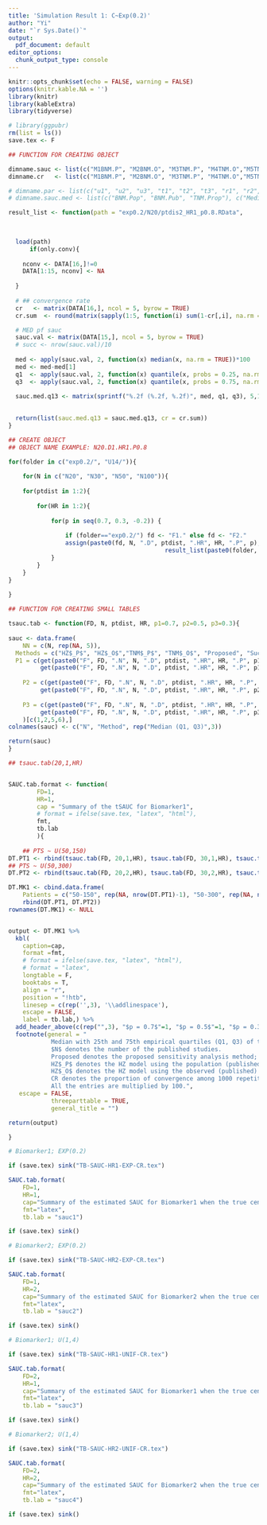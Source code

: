 ```yaml
---
title: 'Simulation Result 1: C~Exp(0.2)'
author: "Yi"
date: "`r Sys.Date()`"
output:
  pdf_document: default
editor_options:
  chunk_output_type: console
---
```


```r
knitr::opts_chunk$set(echo = FALSE, warning = FALSE)
options(knitr.kable.NA = '')
library(knitr)
library(kableExtra)
library(tidyverse)

# library(ggpubr)
rm(list = ls())
save.tex <- F
```



```r

## FUNCTION FOR CREATING OBJECT

dimname.sauc <- list(c("M1BNM.P", "M2BNM.O", "M3TNM.P", "M4TNM.O","M5TNM.Prop"), "SAUC")
dimname.cr   <- list(c("M1BNM.P", "M2BNM.O", "M3TNM.P", "M4TNM.O","M5TNM.Prop"), "CR")

# dimname.par <- list(c("u1", "u2", "u3", "t1", "t2", "t3", "r1", "r2", "r3", "b"), c("BNM.Pop", "BNM.Pub", "TNM.Prop"))
# dimname.sauc.med <- list(c("BNM.Pop", "BNM.Pub", "TNM.Prop"), c("Median (Q1, Q3)"))

result_list <- function(path = "exp0.2/N20/ptdis2_HR1_p0.8.RData", 
																								dnm.cr = dimname.cr, dnm.sauc = dimname.sauc,
																								only.conv=TRUE){ 

  load(path)
	  if(only.conv){
    
    nconv <- DATA[16,]!=0
    DATA[1:15, nconv] <- NA
    
  }
  
  # ## convergence rate
  cr   <- matrix(DATA[16,], ncol = 5, byrow = TRUE)
  cr.sum  <- round(matrix(sapply(1:5, function(i) sum(1-cr[,i], na.rm = TRUE)),5,1, dimnames = dnm.cr)[5]/10,2)

  # MED pf sauc
  sauc.val <- matrix(DATA[15,], ncol = 5, byrow = TRUE)
  # succ <- nrow(sauc.val)/10
  
  med <- apply(sauc.val, 2, function(x) median(x, na.rm = TRUE))*100
  med <- med-med[1]
  q1  <- apply(sauc.val, 2, function(x) quantile(x, probs = 0.25, na.rm = TRUE))*100
  q3  <- apply(sauc.val, 2, function(x) quantile(x, probs = 0.75, na.rm = TRUE))*100
  
  sauc.med.q13 <- matrix(sprintf("%.2f (%.2f, %.2f)", med, q1, q3), 5,1, dimnames = dnm.sauc)

  
  return(list(sauc.med.q13 = sauc.med.q13, cr = cr.sum))
}
```


```r

## CREATE OBJECT
## OBJECT NAME EXAMPLE: N20.D1.HR1.P0.8

for(folder in c("exp0.2/", "U14/")){
	
	for(N in c("N20", "N30", "N50", "N100")){
	
	for(ptdist in 1:2){
		
		for(HR in 1:2){
			
			for(p in seq(0.7, 0.3, -0.2)) {
				
				if (folder=="exp0.2/") fd <- "F1." else fd <- "F2."
				assign(paste0(fd, N, ".D", ptdist, ".HR", HR, ".P", p), 
											result_list(paste0(folder, N, "/ptdis", ptdist, "_HR", HR, "_p", p, ".RData")) )
			}
		}
	}
}
	
}

```



```r

## FUNCTION FOR CREATING SMALL TABLES

tsauc.tab <- function(FD, N, ptdist, HR, p1=0.7, p2=0.5, p3=0.3){
	
sauc <- data.frame(
	NN = c(N, rep(NA, 5)),
  Methods = c("HZ$_P$", "HZ$_O$","TNM$_P$", "TNM$_O$", "Proposed", "Succuess"),
  P1 = c(get(paste0("F", FD, ".N", N, ".D", ptdist, ".HR", HR, ".P", p1) )$sauc.med.q13, 
         get(paste0("F", FD, ".N", N, ".D", ptdist, ".HR", HR, ".P", p1) )$cr),
	
	P2 = c(get(paste0("F", FD, ".N", N, ".D", ptdist, ".HR", HR, ".P", p2) )$sauc.med.q13, 
         get(paste0("F", FD, ".N", N, ".D", ptdist, ".HR", HR, ".P", p2) )$cr),
	
	P3 = c(get(paste0("F", FD, ".N", N, ".D", ptdist, ".HR", HR, ".P", p3) )$sauc.med.q13, 
         get(paste0("F", FD, ".N", N, ".D", ptdist, ".HR", HR, ".P", p3) )$cr)
	)[c(1,2,5,6),]
colnames(sauc) <- c("N", "Method", rep("Median (Q1, Q3)",3))

return(sauc)
}

## tsauc.tab(20,1,HR)


SAUC.tab.format <- function(
		FD=1,
		HR=1, 
		cap = "Summary of the tSAUC for Biomarker1",
		# format = ifelse(save.tex, "latex", "html"),
		fmt,
		tb.lab
		){
	
	## PTS ~ U(50,150)
DT.PT1 <- rbind(tsauc.tab(FD, 20,1,HR), tsauc.tab(FD, 30,1,HR), tsauc.tab(FD, 50,1,HR), tsauc.tab(FD, 100,1,HR))
## PTS ~ U(50,300)
DT.PT2 <- rbind(tsauc.tab(FD, 20,2,HR), tsauc.tab(FD, 30,2,HR), tsauc.tab(FD, 50,2,HR), tsauc.tab(FD, 100,1,HR))

DT.MK1 <- cbind.data.frame(
	Patients = c("50-150", rep(NA, nrow(DT.PT1)-1), "50-300", rep(NA, nrow(DT.PT1)-1)), 
	rbind(DT.PT1, DT.PT2))
rownames(DT.MK1) <- NULL


output <- DT.MK1 %>%
  kbl(
    caption=cap,
    format =fmt,
    # format = ifelse(save.tex, "latex", "html"),
    # format = "latex",
    longtable = F, 
    booktabs = T,
    align = "r",
    position = "!htb",
    linesep = c(rep('',3), '\\addlinespace'),
    escape = FALSE,
    label = tb.lab,) %>%
  add_header_above(c(rep("",3), "$p = 0.7$"=1, "$p = 0.5$"=1, "$p = 0.3$"=1),escape = FALSE) %>%
  footnote(general = "
			Median with 25th and 75th empirical quartiles (Q1, Q3) of the SAUC at $t=2$ are reported. 
			$N$ denotes the number of the published studies. 
			Proposed denotes the proposed sensitivity analysis method;
			HZ$_P$ denotes the HZ model using the population (published and unpublished) studies; 
			HZ$_O$ denotes the HZ model using the observed (published) studies.
			CR denotes the proportion of convergence among 1000 repetition
			All the entries are multiplied by 100.", 
   escape = FALSE, 
			threeparttable = TRUE,  
			general_title = "")

return(output)

}
```



```r
# Biomarker1; EXP(0.2)

if (save.tex) sink("TB-SAUC-HR1-EXP-CR.tex")

SAUC.tab.format(
	FD=1,
	HR=1, 
	cap="Summary of the estimated SAUC for Biomarker1 when the true censoring is distributed as $Exp(0.2)$.", 
	fmt="latex",
	tb.lab = "sauc1")

if (save.tex) sink()

```



```r
# Biomarker2; EXP(0.2)

if (save.tex) sink("TB-SAUC-HR2-EXP-CR.tex")

SAUC.tab.format(
	FD=1,
	HR=2, 
	cap="Summary of the estimated SAUC for Biomarker2 when the true censoring is distributed as $Exp(0.2)$.", 	
	fmt="latex",
	tb.lab = "sauc2")

if (save.tex) sink()

```





```r
# Biomarker1; U(1,4)

if (save.tex) sink("TB-SAUC-HR1-UNIF-CR.tex")

SAUC.tab.format(
	FD=2,
	HR=1, 
	cap="Summary of the estimated SAUC for Biomarker1 when the true censoring is distributed as $U(1,4)$, but a misspecified exponential distribution is fitted.", 	
	fmt="latex",
	tb.lab = "sauc3")

if (save.tex) sink()

```


```r
# Biomarker2; U(1,4)

if (save.tex) sink("TB-SAUC-HR2-UNIF-CR.tex")

SAUC.tab.format(
	FD=2,
	HR=2, 
	cap="Summary of the estimated SAUC for Biomarker2 when the true censoring is distributed as $U(1,4)$, but a misspecified exponential distribution is fitted.", 	
	fmt="latex",
	tb.lab = "sauc4")

if (save.tex) sink()

```





